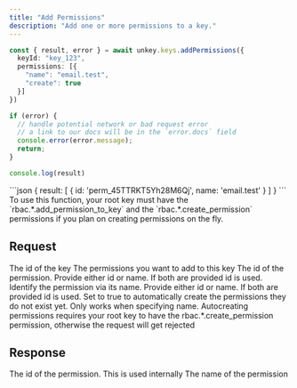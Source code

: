 ```yaml
---
title: "Add Permissions"
description: "Add one or more permissions to a key."
---
```


<RequestExample>

```ts
const { result, error } = await unkey.keys.addPermissions({
  keyId: "key_123",
  permissions: [{
    "name": "email.test",
    "create": true
  }]
})

if (error) {
  // handle potential network or bad request error
  // a link to our docs will be in the `error.docs` field
  console.error(error.message);
  return;
}

console.log(result)

```

</RequestExample>

<ResponseExample>
```json
{
  result: [
    {
      id: 'perm_45TTRKT5Yh28M6Qj',
      name: 'email.test'
    }
  ]
}
```
</ResponseExample>

<Note>
To use this function, your root key must have the `rbac.*.add_permission_to_key` and  the `rbac.*.create_permission` permissions if you plan on creating permissions on the fly.
</Note>

## Request

<ParamField body="keyId" type="string" required>
   The id of the key
</ParamField>

<ParamField body="permissions" type="object[]" required>
  The permissions you want to add to this key

<Expandable>
<ParamField body="id" type="string">
The id of the permission. Provide either id or name. If both are provided id is used.
</ParamField>
<ParamField body="name" type="string">
Identify the permission via its name. Provide either id or name. If both are provided id is used.
</ParamField>
<ParamField body="create" type="boolean">
    Set to true to automatically create the permissions they do not exist yet. Only works when specifying name.
    Autocreating permissions requires your root key to have the rbac.*.create_permission permission, otherwise the request will get rejected
</ParamField>
</Expandable>
</ParamField>

## Response

<ResponseField name="result" type="object[]">

<Expandable title="properties" defaultOpen>
<ResponseField name="id" type="string" required>
    The id of the permission. This is used internally
</ResponseField>

<ResponseField name="name" type="string" required>
    The name of the permission
</ResponseField>
</Expandable>
</ResponseField>
